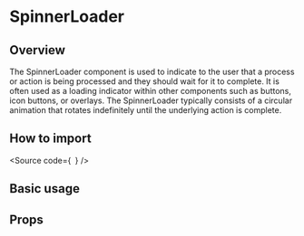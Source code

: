 

<Meta of={Stories} />

<H1>SpinnerLoader</H1>

<H2>Overview</H2>

The SpinnerLoader component is used to indicate to the user
that a process or action is being processed and they should wait for it to complete.
It is often used as a loading indicator within other components such as buttons,
icon buttons, or overlays. The SpinnerLoader typically consists of a circular
animation that rotates indefinitely until the underlying action is complete.

<H2>How to import</H2>

<Source
  code={`
`}
/>

<H2>Basic usage</H2>

<Canvas of={Stories.Base} />

<H2>Props</H2>

<ArgTypes of={Stories} />
